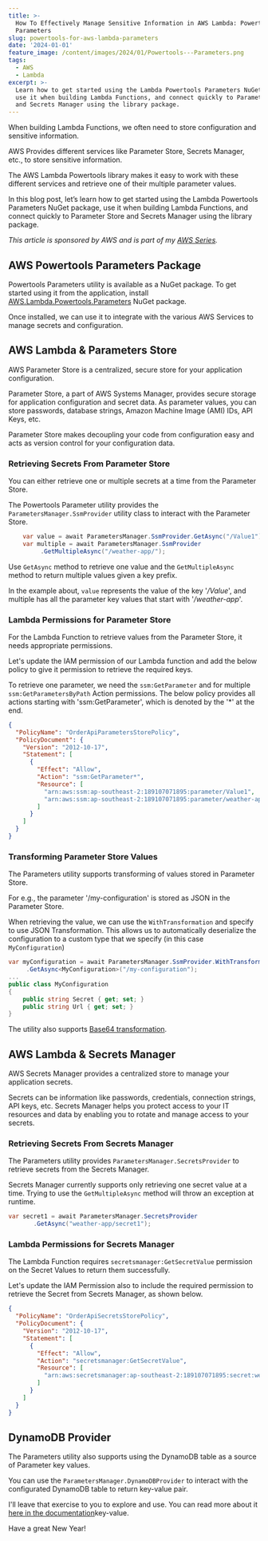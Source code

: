 ```yaml
---
title: >-
  How To Effectively Manage Sensitive Information in AWS Lambda: Powertools
  Parameters
slug: powertools-for-aws-lambda-parameters
date: '2024-01-01'
feature_image: /content/images/2024/01/Powertools---Parameters.png
tags:
  - AWS
  - Lambda
excerpt: >-
  Learn how to get started using the Lambda Powertools Parameters NuGet package,
  use it when building Lambda Functions, and connect quickly to Parameter Store
  and Secrets Manager using the library package.
---
```

When building Lambda Functions, we often need to store configuration and sensitive information.

AWS Provides different services like Parameter Store, Secrets Manager, etc., to store sensitive information.

The AWS Lambda Powertools library makes it easy to work with these different services and retrieve one of their multiple parameter values.

<EmbedCard src="https://www.youtube.com/embed/3Mdbaf4ox78?feature=oembed" title="PARAMETERS - Managing Configuration - Powertools for AWS Lambda | .NET ON AWS | Serverless | Amazon" />

In this blog post, let’s learn how to get started using the Lambda Powertools Parameters NuGet package, use it when building Lambda Functions, and connect quickly to Parameter Store and Secrets Manager using the library package.

_This article is sponsored by AWS and is part of my_ [_AWS Series_](/blog/tag/aws/)_._

## AWS Powertools Parameters Package

Powertools Parameters utility is available as a NuGet package. To get started using it from the application, install [AWS.Lambda.Powertools.Parameters](https://www.nuget.org/packages?q=AWS.Lambda.Powertools.Parameters) NuGet package.

Once installed, we can use it to integrate with the various AWS Services to manage secrets and configuration.

## AWS Lambda & Parameters Store

AWS Parameter Store is a centralized, secure store for your application configuration.

Parameter Store, a part of AWS Systems Manager, provides secure storage for application configuration and secret data. As parameter values, you can store passwords, database strings, Amazon Machine Image (AMI) IDs, API Keys, etc.

<BookmarkCard href="/blog/aws-parameter-store/" title="AWS Parameter Store For The .NET Developer: How to Easily Get Started" description="Learn how to get started with AWS Parameter Store and use it from a .NET application to store and retrieve configuration data. Understand how parameters are versioned and how to use labels and hierarchies to manage parameters better. Seamlessly use the built-in .NET Configuration capabilities to loa" icon="/content/images/size/w256h256/2022/10/logo-512x512.png" />

Parameter Store makes decoupling your code from configuration easy and acts as version control for your configuration data.

### Retrieving Secrets From Parameter Store

You can either retrieve one or multiple secrets at a time from the Parameter Store.

The Powertools Parameter utility provides the `ParametersManager.SsmProvider` utility class to interact with the Parameter Store.

```csharp
    var value = await ParametersManager.SsmProvider.GetAsync("/Value1");
    var multiple = await ParametersManager.SsmProvider
         .GetMultipleAsync("/weather-app/");
```

Use `GetAsync` method to retrieve one value and the `GetMultipleAsync` method to return multiple values given a key prefix.

In the example about, `value` represents the value of the key '_/Value_', and multiple has all the parameter key values that start with '_/weather-app_'.

### Lambda Permissions for Parameter Store

For the Lambda Function to retrieve values from the Parameter Store, it needs appropriate permissions.

Let's update the IAM permission of our Lambda function and add the below policy to give it permission to retrieve the required keys.

To retrieve one parameter, we need the `ssm:GetParameter` and for multiple `ssm:GetParametersByPath` Action permissions. The below policy provides all actions starting with 'ssm:GetParameter', which is denoted by the '\*' at the end.

```json
{
  "PolicyName": "OrderApiParametersStorePolicy",
  "PolicyDocument": {
    "Version": "2012-10-17",
    "Statement": [
      {
        "Effect": "Allow",
        "Action": "ssm:GetParameter*",
        "Resource": [
          "arn:aws:ssm:ap-southeast-2:189107071895:parameter/Value1",
          "arn:aws:ssm:ap-southeast-2:189107071895:parameter/weather-app/*"
        ]
      }
    ]
  }
}
```

### Transforming Parameter Store Values

The Parameters utility supports transforming of values stored in Parameter Store.

For e.g., the parameter '/my-configuration' is stored as JSON in the Parameter Store.

When retrieving the value, we can use the `WithTransformation` and specify to use JSON Transformation. This allows us to automatically deserialize the configuration to a custom type that we specify (in this case `MyConfiguration`)

```csharp
var myConfiguration = await ParametersManager.SsmProvider.WithTransformation(Transformation.Json)
     .GetAsync<MyConfiguration>("/my-configuration");
...
public class MyConfiguration
{
    public string Secret { get; set; }
    public string Url { get; set; }
}
```

The utility also supports [Base64 transformation](https://docs.powertools.aws.dev/lambda/dotnet/utilities/parameters/#transform-values).

## AWS Lambda & Secrets Manager

AWS Secrets Manager provides a centralized store to manage your application secrets.

Secrets can be information like passwords, credentials, connection strings, API keys, etc. Secrets Manager helps you protect access to your IT resources and data by enabling you to rotate and manage access to your secrets.

<BookmarkCard href="/blog/aws-secrets-manager/" title="How Best To Secure Secrets When Building .NET Applications on AWS" description="Learn how to get started with using AWS Secrets Manager using a .NET Application. We will learn to connect to Secrets Manager from .NET using the client SDK and retrieve secrets. We will also see how to integrate Secrets Manager into built-in .NET Configuration and seamlessly use secrets from our ap" icon="/content/images/size/w256h256/2022/10/logo-512x512.png" />

### Retrieving Secrets From Secrets Manager

The Parameters utility provides `ParametersManager.SecretsProvider` to retrieve secrets from the Secrets Manager.

Secrets Manager currently supports only retrieving one secret value at a time. Trying to use the `GetMultipleAsync` method will throw an exception at runtime.

```csharp
var secret1 = await ParametersManager.SecretsProvider
       .GetAsync("weather-app/secret1");
```

### Lambda Permissions for Secrets Manager

The Lambda Function requires `secretsmanager:GetSecretValue` permission on the Secret Values to return them successfully.

Let's update the IAM Permission also to include the required permission to retrieve the Secret from Secrets Manager, as shown below.

```json
{
  "PolicyName": "OrderApiSecretsStorePolicy",
  "PolicyDocument": {
    "Version": "2012-10-17",
    "Statement": [
      {
        "Effect": "Allow",
        "Action": "secretsmanager:GetSecretValue",
        "Resource": [
          "arn:aws:secretsmanager:ap-southeast-2:189107071895:secret:weather-app/secret1*"
        ]
      }
    ]
  }
}
```

## DynamoDB Provider

The Parameters utility also supports using the DynamoDB table as a source of Parameter key values.

You can use the `ParametersManager.DynamoDBProvider` to interact with the configurated DynamoDB table to return key-value pair.

I'll leave that exercise to you to explore and use. You can read more about it [here in the documentation](https://docs.powertools.aws.dev/lambda/dotnet/utilities/parameters/#dynamodb-provider)key-value.

Have a great New Year!
